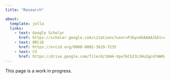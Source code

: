 ```yaml
---
title: "Research"

about:
  template: jolla
  links:
    - text: Google Scholar
      href: https://scholar.google.com/citations?user=PJbyndUAAAAJ&hl=en&authuser=2
    - text: ORCiD
      href: https://orcid.org/0000-0002-3629-7235
    - text: CV
      href: https://drive.google.com/file/d/18mH-Vpx7kCGI3LSHu2gc47mW9yjpck2z/view?usp=sharing
---
```


This page is a work in progress.

